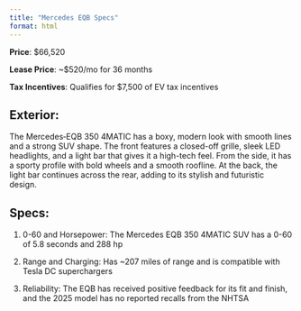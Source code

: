 ```yaml
---
title: "Mercedes EQB Specs"
format: html
---
```


**Price**: $66,520

**Lease Price**: ~$520/mo for 36 months

**Tax Incentives**: Qualifies for $7,500 of EV tax incentives

## Exterior:
The Mercedes‑EQB 350 4MATIC has a boxy, modern look with smooth lines and a strong SUV shape. The front features a closed-off grille, sleek LED headlights, and a light bar that gives it a high-tech feel. From the side, it has a sporty profile with bold wheels and a smooth roofline. At the back, the light bar continues across the rear, adding to its stylish and futuristic design.

## Specs:

1. 0-60 and Horsepower: The Mercedes EQB 350 4MATIC SUV has a 0-60 of 5.8 seconds and 288 hp

2. Range and Charging: Has ~207 miles of range and is compatible with Tesla DC superchargers

3. Reliability: The EQB has received positive feedback for its fit and finish, and the 2025 model has no reported recalls from the NHTSA
